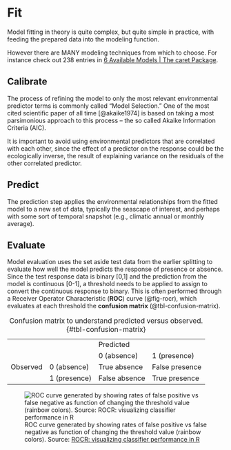 # Fit

Model fitting in theory is quite complex, but quite simple in practice, with feeding the prepared data into the modeling function.

However there are MANY modeling techniques from which to choose. For instance check out 238 entries in [6 Available Models | The caret Package](https://topepo.github.io/caret/available-models.html). 

## Calibrate

The process of refining the model to only the most relevant environmental predictor terms is commonly called "Model Selection." One of the most cited scientific paper of all time [@akaike1974] is based on taking a most parsimonious approach to this process -- the so called Akaike Information Criteria (AIC).

It is important to avoid using environmental predictors that are correlated with each other, since the effect of a predictor on the response could be the ecologically inverse, the result of explaining variance on the residuals of the other correlated predictor.

## Predict

The prediction step applies the environmental relationships from the fitted model to a new set of data, typically the seascape of interest, and perhaps with some sort of temporal snapshot (e.g., climatic annual or monthly average).

## Evaluate

Model evaluation uses the set aside test data from the earlier splitting to evaluate how well the model predicts the response of presence or absence. Since the test response data is binary \[0,1\] and the prediction from the model is continuous \[0-1\], a threshold needs to be applied to assign to convert the continuous response to binary. This is often performed through a Receiver Operator Characteristic (**ROC**) curve (@fig-rocr), which evaluates at each threshold the **confusion matrix** (@tbl-confusion-matrix).

|          |              |               |                |
|----------|--------------|---------------|----------------|
|          |              | Predicted     |                |
|          |              | 0 (absence)   | 1 (presence)   |
| Observed | 0 (absence)  | True absence  | False presence |
|          | 1 (presence) | False absence | True presence  |

: Confusion matrix to understand predicted versus observed. {#tbl-confusion-matrix}

![ROC curve generated by showing rates of false positive vs false negative as function of changing the threshold value (rainbow colors). Source: [ROCR: visualizing classifier performance in R](https://cran.rstudio.com/web/packages/ROCR/vignettes/ROCR.html)](figures/rocr.png){#fig-rocr}
